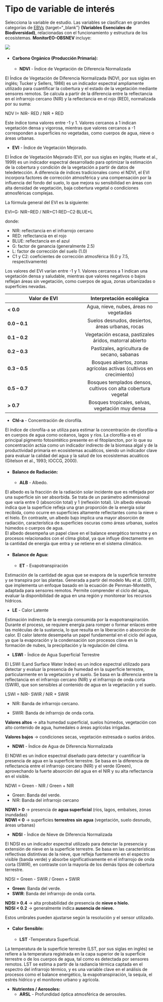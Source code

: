 # Tipo de variable de interés {#tipo-variable}

Selecciona la variable de estudio. Las variables se clasifican en grandes categorías de [EBVs](https://geobon.org/ebvs/what-are-ebvs/) {target="_blank"} **(Variables Esenciales de Biodiversidad)**, relacionadas con el funcionamiento y estructura de los ecosistemas. **MonitorEO-OBSNEV** incluye:

![](assets/variables.png)

* #### **Carbono Orgánico (Producción Primaria):** 

  * **NDVI** \- Índice de Vegetación de Diferencia Normalizada

El Índice de Vegetación de Diferencia Normalizada (NDVI, por sus siglas en inglés; Tucker y Sellers, 1986\) es un indicador espectral ampliamente utilizado para cuantificar la cobertura y el estado de la vegetación mediante sensores remotos. Se calcula a partir de la diferencia entre la reflectancia en el infrarrojo cercano (NIR) y la reflectancia en el rojo (RED), normalizada por su suma:

NDV I= NIR- RED / NIR \+ RED

Este índice toma valores entre \-1 y 1\. Valores cercanos a 1 indican vegetación densa y vigorosa, mientras que valores cercanos a \-1 corresponden a superficies no vegetadas, como cuerpos de agua, nieve o áreas urbanas. 

* **EVI** \- Índice de Vegetación Mejorado.

El Índice de Vegetación Mejorado (EVI, por sus siglas en inglés; Huete et al., 1999\) es un indicador espectral desarrollado para optimizar la estimación de la cobertura y condición de la vegetación a partir de datos de teledetección. A diferencia de índices tradicionales como el NDVI, el EVI incorpora factores de corrección atmosférica y una compensación por la influencia del fondo del suelo, lo que mejora su sensibilidad en áreas con alta densidad de vegetación, baja cobertura vegetal o condiciones atmosféricas complejas.

La fórmula general del EVI es la siguiente:

EVI=G⋅ NIR−RED / NIR+C1​⋅RED−C2​⋅BLUE+L

donde:

* NIR: reflectancia en el infrarrojo cercano  
* RED: reflectancia en el rojo  
* BLUE: reflectancia en el azul  
* G: factor de ganancia (generalmente 2.5)  
* L: factor de corrección del suelo (1.0)  
* C1 y C2​: coeficientes de corrección atmosférica (6.0 y 7.5, respectivamente)

Los valores del EVI varían entre \-1 y 1\. Valores cercanos a 1 indican una vegetación densa y saludable, mientras que valores negativos o bajos reflejan áreas sin vegetación, como cuerpos de agua, zonas urbanizadas o superficies nevadas. 

| Valor de EVI | Interpretación ecológica |
| ----- | :---: |
| **\< 0.0** | Agua, nieve, nubes, áreas no vegetadas |
| **0.0 – 0.1** | Suelos desnudos, desiertos, áreas urbanas, rocas |
| **0.1 – 0.2** | Vegetación escasa, pastizales áridos, matorral abierto |
| **0.2 – 0.3** | Pastizales, agricultura de secano, sabanas |
| **0.3 – 0.5** | Bosques abiertos, zonas agrícolas activas (cultivos en crecimiento) |
| **0.5 – 0.7** | Bosques templados densos, cultivos con alta cobertura vegetal |
| **\> 0.7** | Bosques tropicales, selvas, vegetación muy densa |

* **Chl-a** \- Concentración de clorofila.

El índice de clorofila-a se utiliza para estimar la concentración de clorofila-a en cuerpos de agua como océanos, lagos y ríos. La clorofila-a es el principal pigmento fotosintético presente en el fitoplancton, por lo que su concentración actúa como un indicador indirecto de la biomasa algal y de la productividad primaria en ecosistemas acuáticos, siendo un indicador clave para evaluar la calidad del agua y la salud de los ecosistemas acuáticos (Gitelson et al., 1993; IOCCG, 2000).

* #### **Balance de Radiación:** 

  * **ALB** \- Albedo.

El albedo es la fracción de la radiación solar incidente que es reflejada por una superficie sin ser absorbida. Se trata de un parámetro adimensional que varía entre 0 (absorción total) y 1 (reflexión total). Un albedo elevado indica que la superficie refleja una gran proporción de la energía solar recibida, como ocurre en superficies altamente reflectantes como la nieve o el hielo. En contraste, un albedo bajo implica una mayor absorción de radiación, característica de superficies oscuras como áreas urbanas, suelos húmedos o cuerpos de agua.  
El albedo desempeña un papel clave en el balance energético terrestre y en procesos relacionados con el clima global, ya que influye directamente en la cantidad de energía que entra y se retiene en el sistema climático.

* #### **Balance de Agua:** 

  * **ET** \- Evapotranspiración

Estimación de la cantidad de agua que se evapora de la superficie terrestre y se transpira por las plantas. Generada a partir del modelo Mu et al. (2011), que implementa un enfoque basado en la ecuación de Penman-Monteith, adaptada para sensores remotos. Permite comprender el ciclo del agua, evaluar la disponibilidad de agua en una región y monitorear los recursos hídricos. 

* **LE** \- Calor Latente

Estimación indirecta de la energía consumida por la evapotranspiración. Durante el proceso, se requiere energía para romper o formar enlaces entre las moléculas de la sustancia, lo que resulta en la liberación o absorción de calor. El calor latente desempeña un papel fundamental en el ciclo del agua, ya que la evaporación y la condensación son procesos clave en la formación de nubes, la precipitación y la regulación del clima.

* **LSWI** \- Índice de Agua Superficial Terrestre

El LSWI (Land Surface Water Index) es un índice espectral utilizado para detectar y evaluar la presencia de humedad en la superficie terrestre, particularmente en la vegetación y el suelo. Se basa en la diferencia entre la reflectancia en el infrarrojo cercano (NIR) y el infrarrojo de onda corta (SWIR), que son sensibles al contenido de agua en la vegetación y el suelo.

LSWI \= NIR- SWIR / NIR \+ SWIR​

* NIR: Banda de infrarrojo cercano.

* SWIR: Banda de infrarrojo de onda corta.

**Valores altos** → alta humedad superficial, suelos húmedos, vegetación con alto contenido de agua, humedales o áreas agrícolas irrigadas. 

**Valores bajos** → condiciones secas, vegetación estresada o suelos áridos.

* **NDWI** \- Índice de Agua de Diferencia Normalizada

El NDWI es un índice espectral diseñado para detectar y cuantificar la presencia de agua en la superficie terrestre. Se basa en la diferencia de reflectancia entre el infrarrojo cercano (NIR) y el verde (Green), aprovechando la fuerte absorción del agua en el NIR y su alta reflectancia en el visible.

NDWI \= Green \- NIR / Green \+ NIR​

* Green: Banda del verde.  
* NIR: Banda del infrarrojo cercano

**NDWI \> 0** → presencia de **agua superficial** (ríos, lagos, embalses, zonas inundadas)  
**NDWI \< 0** → superficies **terrestres sin agua** (vegetación, suelo desnudo, áreas urbanas)

* **NDSI** \- Índice de Nieve de Diferencia Normalizada

El NDSI es un indicador espectral utilizado para detectar la presencia y extensión de nieve en la superficie terrestre. Se basa en las características reflectivas distintivas de la nieve, que refleja fuertemente en el espectro visible (banda verde) y absorbe significativamente en el infrarrojo de onda corta (SWIR), en contraste con la mayoría de los demás tipos de cobertura terrestre.

NDSI \= Green \- SWIR / Green \+ SWIR​

* **Green**: Banda del verde.  
* **SWIR**: Banda del infrarrojo de onda corta.

**NDSI \> 0.4** → alta probabilidad de presencia de **nieve o hielo.**  
**NDSI \< 0.2** → generalmente indica **ausencia de nieve.**

Estos umbrales pueden ajustarse según la resolución y el sensor utilizado.

* #### **Calor Sensible:**

  *  **LST** \-Temperatura Superficial.

La temperatura de la superficie terrestre (LST, por sus siglas en inglés) se refiere a la temperatura registrada en la capa superior de la superficie terrestre o de los cuerpos de agua, tal como es detectada por sensores remotos. LST se estima a partir de la radiancia térmica captada en el espectro del infrarrojo térmico, y es una variable clave en el análisis de procesos como el balance energético, la evapotranspiración, la sequía, el estrés hídrico y el monitoreo urbano y agrícola.

* **Nutrientes / Aerosoles:**  
  * **ARSL** \- Profundidad óptica atmosférica de aerosoles.
